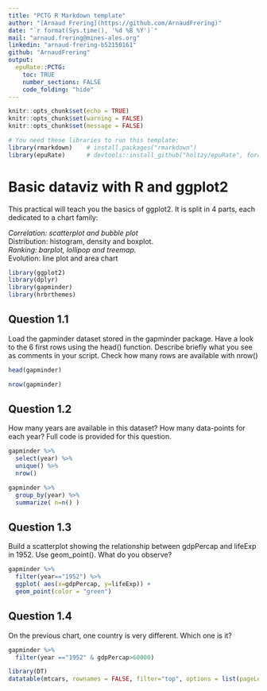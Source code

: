 ```yaml
---
title: "PCTG R Markdown template"
author: "[Arnaud Frering](https://github.com/ArnaudFrering)"
date: "`r format(Sys.time(), '%d %B %Y')`"
mail: "arnaud.frering@mines-ales.org"
linkedin: "arnaud-frering-b52150161"
github: "ArnaudFrering"
output:
  epuRate::PCTG:
    toc: TRUE
    number_sections: FALSE
    code_folding: "hide"
---
```


```r
knitr::opts_chunk$set(echo = TRUE)
knitr::opts_chunk$set(warning = FALSE)
knitr::opts_chunk$set(message = FALSE)
```

```r
# You need these libraries to run this template:
library(rmarkdown)    # install.packages("rmarkdown") 
library(epuRate)      # devtools::install_github("holtzy/epuRate", force=TRUE)
```
# Basic dataviz with R and ggplot2

This practical will teach you the basics of ggplot2. It is split in 4 parts, each dedicated to a chart family:

*Correlation: scatterplot and bubble plot  
*Distribution: histogram, density and boxplot.  
*Ranking: barplot, lollipop and treemap.  
*Evolution: line plot and area chart  

```r
library(ggplot2) 
library(dplyr)
library(gapminder) 
library(hrbrthemes)
```

## Question 1.1
Load the gapminder dataset stored in the gapminder package. Have a look to the 6 first rows using the head() function. Describe briefly what you see as comments in your script. Check how many rows are available with nrow()

```r
head(gapminder)

nrow(gapminder)
```

## Question 1.2
How many years are available in this dataset? How many data-points for each year? Full code is provided for this question.

```r
gapminder %>%
  select(year) %>%
  unique() %>%
  nrow()
```

```r
gapminder %>%
  group_by(year) %>%
  summarize( n=n() )
```

## Question 1.3
Build a scatterplot showing the relationship between gdpPercap and lifeExp in 1952. Use geom_point(). What do you observe?

```r
gapminder %>%
  filter(year=="1952") %>%
  ggplot( aes(x=gdpPercap, y=lifeExp)) +
  geom_point(color = "green")
```

## Question 1.4
On the previous chart, one country is very different. Which one is it?

```r
gapminder %>%
  filter(year =="1952" & gdpPercap>60000) 
```

```r
library(DT) 
datatable(mtcars, rownames = FALSE, filter="top", options = list(pageLength = 5, scrollX=T))
```


